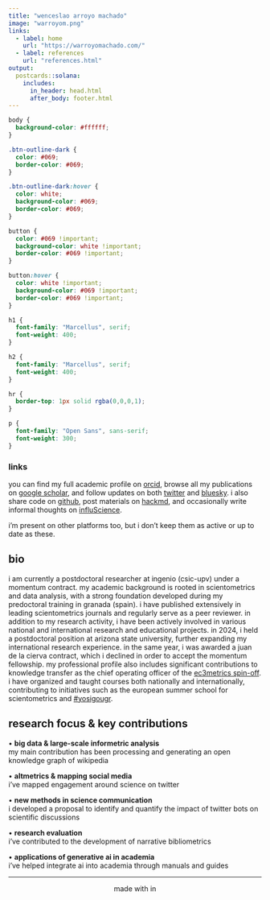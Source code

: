 ```yaml
---
title: "wenceslao arroyo machado"
image: "warroyom.png"
links:
  - label: home
    url: "https://warroyomachado.com/"
  - label: references
    url: "references.html"
output:
  postcards::solana:
    includes:
      in_header: head.html
      after_body: footer.html
---
```


```css
body {
  background-color: #ffffff;
}

.btn-outline-dark {
  color: #069;
  border-color: #069;
}

.btn-outline-dark:hover {
  color: white;
  background-color: #069;
  border-color: #069;
}

button {
  color: #069 !important;
  background-color: white !important;
  border-color: #069 !important;
}

button:hover {
  color: white !important;
  background-color: #069 !important;
  border-color: #069 !important;
} 

h1 {
  font-family: "Marcellus", serif;
  font-weight: 400;
}

h2 {
  font-family: "Marcellus", serif;
  font-weight: 400;
}

hr {
  border-top: 1px solid rgba(0,0,0,1);
}

p {
  font-family: "Open Sans", sans-serif;
  font-weight: 300;
}

```

### links

you can find my full academic profile on [orcid](https://orcid.org/), browse all my publications on [google scholar](https://scholar.google.com/), and follow updates on both [twitter](https://twitter.com/) and [bluesky](https://bsky.app/). i also share code on [github](https://github.com/), post materials on [hackmd](https://hackmd.io/), and occasionally write informal thoughts on [influScience](https://www.influscience.eu/).

i'm present on other platforms too, but i don’t keep them as active or up to date as these.


## bio

i am currently a postdoctoral researcher at ingenio (csic-upv) under a momentum contract. my academic background is rooted in scientometrics and data analysis, with a strong foundation developed during my predoctoral training in granada (spain). i have published extensively in leading scientometrics journals and regularly serve as a peer reviewer. in addition to my research activity, i have been actively involved in various national and international research and educational projects. in 2024, i held a postdoctoral position at arizona state university, further expanding my international research experience. in the same year, i was awarded a juan de la cierva contract, which i declined in order to accept the momentum fellowship. my professional profile also includes significant contributions to knowledge transfer as the chief operating officer of the [ec3metrics spin-off](https://yosigo.ugr.es). i have organized and taught courses both nationally and internationally, contributing to initiatives such as the european summer school for scientometrics and [#yosigougr](https://yosigo.ugr.es).

## research focus & key contributions

• **big data & large-scale informetric analysis**<br>my main contribution has been processing and generating an open knowledge graph of wikipedia

• **altmetrics & mapping social media**<br>i’ve mapped engagement around science on twitter

• **new methods in science communication**<br>i developed a proposal to identify and quantify the impact of twitter bots on scientific discussions

• **research evaluation**<br>i’ve contributed to the development of narrative bibliometrics

• **applications of generative ai in academia**<br>i’ve helped integrate ai into academia through manuals and guides

<footer>

<hr>

<p style="text-align:center">made with <i class="fas fa-heart"></i> in <i class="fab fa-r-project"></i></p>

</footer>
